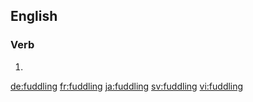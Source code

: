 ==English==

===Verb===
{{head|en|present participle}}

# {{present participle of|fuddle|lang=en}}

[[de:fuddling]]
[[fr:fuddling]]
[[ja:fuddling]]
[[sv:fuddling]]
[[vi:fuddling]]